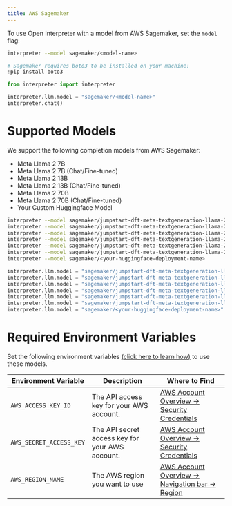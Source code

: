 ```yaml
---
title: AWS Sagemaker
---
```


To use Open Interpreter with a model from AWS Sagemaker, set the `model` flag:

<CodeGroup>

```bash Terminal
interpreter --model sagemaker/<model-name>
```

```python Python
# Sagemaker requires boto3 to be installed on your machine:
!pip install boto3

from interpreter import interpreter

interpreter.llm.model = "sagemaker/<model-name>"
interpreter.chat()
```

</CodeGroup>

# Supported Models

We support the following completion models from AWS Sagemaker:

- Meta Llama 2 7B
- Meta Llama 2 7B (Chat/Fine-tuned)
- Meta Llama 2 13B
- Meta Llama 2 13B (Chat/Fine-tuned)
- Meta Llama 2 70B
- Meta Llama 2 70B (Chat/Fine-tuned)
- Your Custom Huggingface Model

<CodeGroup>

```bash Terminal
interpreter --model sagemaker/jumpstart-dft-meta-textgeneration-llama-2-7b
interpreter --model sagemaker/jumpstart-dft-meta-textgeneration-llama-2-7b-f
interpreter --model sagemaker/jumpstart-dft-meta-textgeneration-llama-2-13b
interpreter --model sagemaker/jumpstart-dft-meta-textgeneration-llama-2-13b-f
interpreter --model sagemaker/jumpstart-dft-meta-textgeneration-llama-2-70b
interpreter --model sagemaker/jumpstart-dft-meta-textgeneration-llama-2-70b-b-f
interpreter --model sagemaker/<your-huggingface-deployment-name>
```

```python Python
interpreter.llm.model = "sagemaker/jumpstart-dft-meta-textgeneration-llama-2-7b"
interpreter.llm.model = "sagemaker/jumpstart-dft-meta-textgeneration-llama-2-7b-f"
interpreter.llm.model = "sagemaker/jumpstart-dft-meta-textgeneration-llama-2-13b"
interpreter.llm.model = "sagemaker/jumpstart-dft-meta-textgeneration-llama-2-13b-f"
interpreter.llm.model = "sagemaker/jumpstart-dft-meta-textgeneration-llama-2-70b"
interpreter.llm.model = "sagemaker/jumpstart-dft-meta-textgeneration-llama-2-70b-b-f"
interpreter.llm.model = "sagemaker/<your-huggingface-deployment-name>"
```

</CodeGroup>

# Required Environment Variables

Set the following environment variables [(click here to learn how)](https://chat.openai.com/share/1062cdd8-62a1-4aa8-8ec9-eca45645971a) to use these models.

| Environment Variable    | Description                                     | Where to Find                                                                       |
| ----------------------- | ----------------------------------------------- | ----------------------------------------------------------------------------------- |
| `AWS_ACCESS_KEY_ID`     | The API access key for your AWS account.        | [AWS Account Overview -> Security Credentials](https://console.aws.amazon.com/)     |
| `AWS_SECRET_ACCESS_KEY` | The API secret access key for your AWS account. | [AWS Account Overview -> Security Credentials](https://console.aws.amazon.com/)     |
| `AWS_REGION_NAME`       | The AWS region you want to use                  | [AWS Account Overview -> Navigation bar -> Region](https://console.aws.amazon.com/) |
